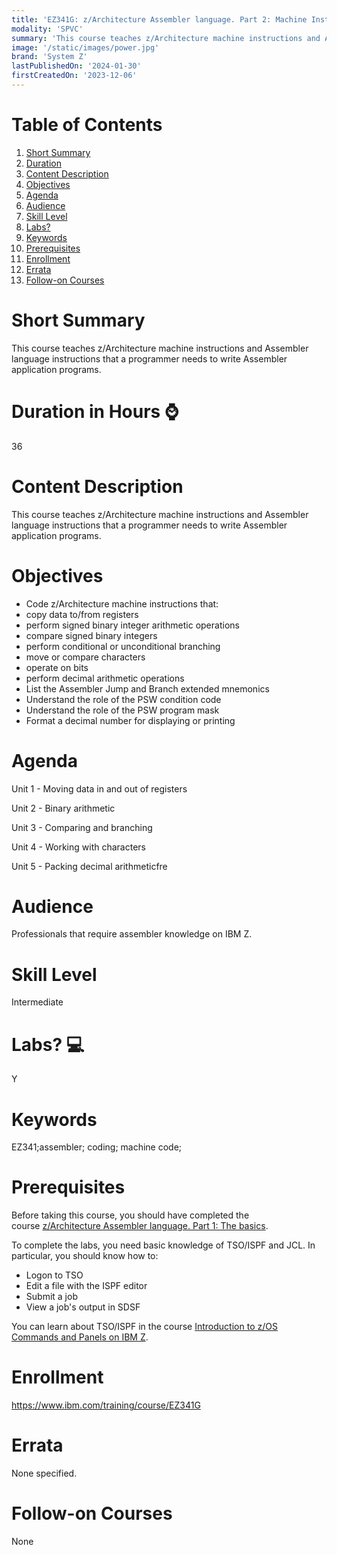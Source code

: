 ```yaml
---
title: 'EZ341G: z/Architecture Assembler language. Part 2: Machine Instructions'
modality: 'SPVC'
summary: 'This course teaches z/Architecture machine instructions and Assembler language instructions that a programmer needs to write Assembler application programs.'
image: '/static/images/power.jpg'
brand: 'System Z'
lastPublishedOn: '2024-01-30'
firstCreatedOn: '2023-12-06'
---
```

# Table of Contents
1.  [Short Summary](#short-summary)
2.  [Duration](#duration-in-hours-)
3.  [Content Description](#content-description)
4.  [Objectives](#objectives)
5.  [Agenda](#agenda)
6.  [Audience](#audience)
7.  [Skill Level](#skill-level)
8.  [Labs?](#labs-)
9.  [Keywords](#keywords)
10. [Prerequisites](#prerequisites)
11. [Enrollment](#enrollment)
12. [Errata](#errata)
13. [Follow-on Courses](#follow-on-courses)

# Short Summary
This course teaches z/Architecture machine instructions and Assembler language instructions that a programmer needs to write Assembler application programs.

# Duration in Hours ⌚
36

# Content Description
This course teaches z/Architecture machine instructions and Assembler language instructions that a programmer needs to write Assembler application programs.



# Objectives
* Code z/Architecture machine instructions that:
* copy data to/from registers
* perform signed binary integer arithmetic operations
* compare signed binary integers
* perform conditional or unconditional branching
* move or compare characters
* operate on bits
* perform decimal arithmetic operations
* List the Assembler Jump and Branch extended mnemonics
* Understand the role of the PSW condition code
* Understand the role of the PSW program mask
* Format a decimal number for displaying or printing


# Agenda
Unit 1 - Moving data in and out of registers

Unit 2 - Binary arithmetic 

Unit 3 - Comparing and branching

Unit 4 - Working with characters

Unit 5 - Packing decimal arithmeticfre



# Audience
Professionals that require assembler knowledge on IBM Z.



# Skill Level
Intermediate

# Labs? 💻
Y

# Keywords
EZ341;assembler; coding; machine code;

# Prerequisites
Before taking this course, you should have completed the course [z/Architecture Assembler language. Part 1: The basics](https://learn.ibm.com/course/view.php?id=12127).

To complete the labs, you need basic knowledge of TSO/ISPF and JCL. In particular, you should know how to:

* Logon to TSO
* Edit a file with the ISPF editor
* Submit a job
* View a job's output in SDSF

You can learn about TSO/ISPF in the course [Introduction to z/OS Commands and Panels on IBM Z](https://www.ibm.com/training/badge/introduction-to-z-os-commands-and-panels-on-ibm-z).



# Enrollment
https://www.ibm.com/training/course/EZ341G

# Errata
None specified.

# Follow-on Courses
None

